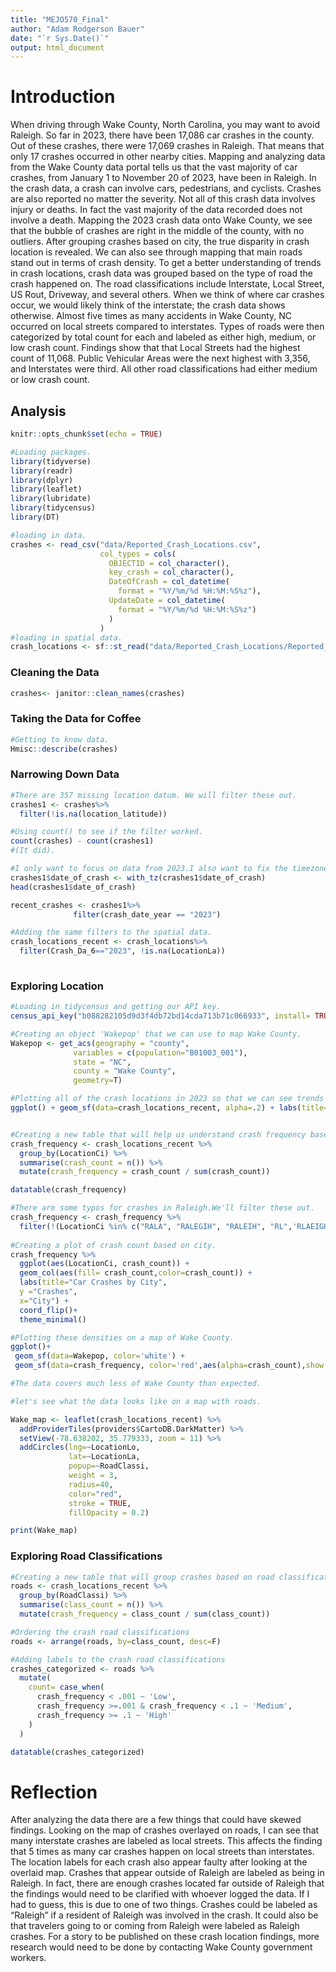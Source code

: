 ```yaml
---
title: "MEJO570_Final"
author: "Adam Rodgerson Bauer"
date: "`r Sys.Date()`"
output: html_document
---
```

# Introduction

  When driving through Wake County, North Carolina, you may want to avoid Raleigh. So far in 2023, there have been 17,086 car crashes in the county. Out of these crashes, there were 17,069 crashes in Raleigh. That means that only 17 crashes occurred in other nearby cities. 
  Mapping and analyzing data from the Wake County data portal tells us that the vast majority of car crashes, from January 1 to November 20 of 2023, have been in Raleigh. In the crash data, a crash can involve cars, pedestrians, and cyclists. Crashes are also reported no matter the severity. Not all of this crash data involves injury or deaths. In fact the vast majority of the data recorded does not involve a death.
  Mapping the 2023 crash data onto Wake County, we see that the bubble of crashes are right in the middle of the county, with no outliers. After grouping crashes based on city, the true disparity in crash location is revealed. 
  We can also see through mapping that main roads stand out in terms of crash density. To get a better understanding of trends in crash locations, crash data was grouped based on the type of road the crash happened on. The road classifications include Interstate, Local Street, US Rout, Driveway, and several others. 
  When we think of where car crashes occur, we would likely think of the interstate; the crash data shows otherwise. Almost five times as many accidents in Wake County, NC occurred on local streets compared to interstates. Types of roads were then categorized by total count for each and labeled as either high, medium, or low crash count. Findings show that that Local Streets had the highest count of 11,068. Public Vehicular Areas were the next highest with 3,356, and Interstates were third. All other road classifications had either medium or low crash count.

## Analysis
```r
knitr::opts_chunk$set(echo = TRUE)
```


```r
#Loading packages.
library(tidyverse)
library(readr)
library(dplyr)
library(leaflet)
library(lubridate)
library(tidycensus)
library(DT)

#loading in data.
crashes <- read_csv("data/Reported_Crash_Locations.csv",
                    col_types = cols(
                      OBJECTID = col_character(),
                      key_crash = col_character(),
                      DateOfCrash = col_datetime(
                        format = "%Y/%m/%d %H:%M:%S%z"),
                      UpdateDate = col_datetime(
                        format = "%Y/%m/%d %H:%M:%S%z")
                      )
                    )
#loading in spatial data.
crash_locations <- sf::st_read("data/Reported_Crash_Locations/Reported_Crash_Locations.shp")
```

### Cleaning the Data
```r
crashes<- janitor::clean_names(crashes)
```

### Taking the Data for Coffee
```r
#Getting to know data.
Hmisc::describe(crashes)
```
### Narrowing Down Data
```r
#There are 357 missing location datum. We will filter these out.
crashes1 <- crashes%>%
  filter(!is.na(location_latitude))

#Using count() to see if the filter worked.
count(crashes) - count(crashes1)
#(It did).

#I only want to focus on data from 2023.I also want to fix the timezone.
crashes1$date_of_crash <- with_tz(crashes1$date_of_crash)
head(crashes1$date_of_crash)

recent_crashes <- crashes1%>%
              filter(crash_date_year == "2023")

#Adding the same filters to the spatial data.
crash_locations_recent <- crash_locations%>%
  filter(Crash_Da_6=="2023", !is.na(LocationLa))
  
```
### Exploring Location
```r

#Loading in tidycensus and getting our API key.
census_api_key("b088282105d9d3f4db72bd14cda713b71c066933", install= TRUE, overwrite = TRUE)

#Creating an object 'Wakepop' that we can use to map Wake County.
Wakepop <- get_acs(geography = "county", 
              variables = c(population="B01003_001"),
              state = "NC",
              county = "Wake County",
              geometry=T)

#Plotting all of the crash locations in 2023 so that we can see trends in the crashes.
ggplot() + geom_sf(data=crash_locations_recent, alpha=.2) + labs(title="Crash Patterns")


#Creating a new table that will help us understand crash frequency based on City location.
crash_frequency <- crash_locations_recent %>%
  group_by(LocationCi) %>%
  summarise(crash_count = n()) %>%
  mutate(crash_frequency = crash_count / sum(crash_count))

datatable(crash_frequency)

#There are some typos for crashes in Raleigh.We'll filter these out.
crash_frequency <- crash_frequency %>%
  filter(!(LocationCi %in% c("RALA", "RALEGIH", "RALEIH", "RL",'RLAEIGH')))
  
#Creating a plot of crash count based on city.
crash_frequency %>%
  ggplot(aes(LocationCi, crash_count)) +
  geom_col(aes(fill= crash_count,color=crash_count)) +
  labs(title="Car Crashes by City",
  y ="Crashes",
  x="City") +
  coord_flip()+
  theme_minimal()

#Plotting these densities on a map of Wake County.
ggplot()+
 geom_sf(data=Wakepop, color='white') +
 geom_sf(data=crash_frequency, color='red',aes(alpha=crash_count),show.legend = F) +  labs(title="Crashes in Wake County")

#The data covers much less of Wake County than expected.

```
```r
#let's see what the data looks like on a map with roads.

Wake_map <- leaflet(crash_locations_recent) %>% 
  addProviderTiles(providers$CartoDB.DarkMatter) %>% 
  setView(-78.638202, 35.779333, zoom = 11) %>%
  addCircles(lng=~LocationLo, 
             lat=~LocationLa, 
             popup=~RoadClassi, 
             weight = 3, 
             radius=40,
             color="red", 
             stroke = TRUE, 
             fillOpacity = 0.2)

print(Wake_map)
```
### Exploring Road Classifications
```r
#Creating a new table that will group crashes based on road classification.
roads <- crash_locations_recent %>%
  group_by(RoadClassi) %>%
  summarise(class_count = n()) %>%
  mutate(crash_frequency = class_count / sum(class_count))

#Ordering the crash road classifications
roads <- arrange(roads, by=class_count, desc=F)

#Adding labels to the crash road classifications
crashes_categorized <- roads %>%
  mutate(
    count= case_when(
      crash_frequency < .001 ~ 'Low',
      crash_frequency >=.001 & crash_frequency < .1 ~ 'Medium',
      crash_frequency >= .1 ~ 'High'
    )
  )

datatable(crashes_categorized)

```

# Reflection
  After analyzing the data there are a few things that could have skewed findings. Looking on the map of crashes overlayed on roads, I can see that many interstate crashes are labeled as local streets. This affects the finding that 5 times as many car crashes happen on local streets than interstates. The location labels for each crash also appear faulty after looking at the overlaid map. Crashes that appear outside of Raleigh are labeled as being in Raleigh. In fact, there are enough crashes located far outside of Raleigh that the findings would need to be clarified with whoever logged the data. If I had to guess, this is due to one of two things. Crashes could be labeled as “Raleigh” if a resident of Raleigh was involved in the crash. It could also be that travelers going to or coming from Raleigh were labeled as Raleigh crashes. For a story to be published on these crash location findings, more research would need to be done by contacting Wake County government workers.

